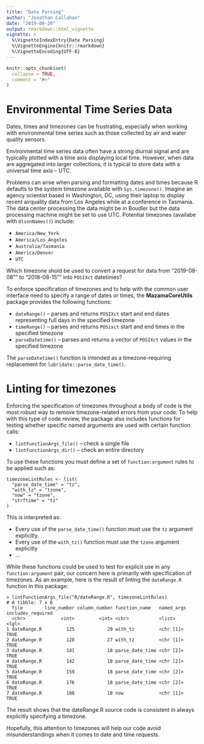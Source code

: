 ```yaml
---
title: "Date Parsing"
author: "Jonathan Callahan"
date: "2019-08-20"
output: rmarkdown::html_vignette
vignette: >
  %\VignetteIndexEntry{Date Parsing}
  %\VignetteEngine{knitr::rmarkdown}
  %\VignetteEncoding{UTF-8}
---
```

  
```r
knitr::opts_chunk$set(
  collapse = TRUE,
  comment = "#>"
)
```

# Environmental Time Series Data

Dates, times and timezones can be frustrating, especially when working with
environmental time series such as those collected by air and water quality
sensors.

Environmental time series data often have a strong diurnal signal and are
typically plotted with a time axis displaying local time. However, when 
data are aggregated into larger collections, it is typical to store data with 
a universal time axis -- UTC.

Problems can arise when parsing and formatting dates and times because R
defaults to the system timezone available with `Sys.timezone()`. Imagine
an agency scientist based in Washington, DC, using their laptop to display 
recent airquality data from Los Angeles while at a conference in Tasmania. The 
data center processing  the data might be in Boudler but the data processing 
machine  might be set to use UTC. Potential timezones 
(availabe with `OlsonNames()`) include:

* `America/New_York`
* `America/Los_Angeles`
* `Australia/Tasmania`
* `America/Denver`
* `UTC`

Which timezone shold be used to convert a request for data from "2019-08-08"" to 
"2018-08-15"" into `POSIXct` datetimes?

To enforce specification of timezones and to help with the common user interface
need to specify a range of dates or times, the **MazamaCoreUtils** package
provides the following functions:

* `dateRange()` -- parses and returns `POSIXct` start and end dates 
representing full days in the specified timezone
* `timeRange()` -- parses and returns `POSixct` start and end times in the 
specified timezone
* `parseDatetime()` -- parses and returns a vector of `POSIXct` values in the
specified timezone

The `parseDatetime()` function is intended as a timezone-requiring replacement 
for `lubridate::parse_date_time()`.

# Linting for timezones

Enforcing the specification of timezones throughout a body of code is the most
robust way to remove timezone-related errors from your code. To help with this
type of code review, the package also includes functions for testing whether
specific named arguments are used with certain function calls:

* `lintFunctionArgs_file()` -- check a single file
* `lintFunctionArgs_dir()` -- check an entire directory

To use these functions you must define a set of `function:argument` rules to be 
applied such as:

```
timezoneLintRules <- list(
  "parse_date_time" = "tz",
  "with_tz" = "tzone",
  "now" = "tzone",
  "strftime" = "tz"
)
```

This is interpreted as:

* Every use of the `parse_date_time()` function must use the `tz` argument
explicitly.
* Every use of the `with_tz()` function must use the `tzone` argument explicitly
* ...

While these functions could be used to test for explicit use in any 
`function:argument` pair, our concern here is primarily with specification of
timezones. As an example, here is the result of linting the `dateRange.R`
function in this package:

```
> lintFunctionArgs_file("R/dateRange.R", timezoneLintRules)
# A tibble: 7 x 6
  file        line_number column_number function_name   named_args includes_required
  <chr>             <int>         <int> <chr>           <list>     <lgl>            
1 dateRange.R         125            29 with_tz         <chr [1]>  TRUE             
2 dateRange.R         128            27 with_tz         <chr [1]>  TRUE             
3 dateRange.R         141            18 parse_date_time <chr [2]>  TRUE             
4 dateRange.R         142            18 parse_date_time <chr [2]>  TRUE             
5 dateRange.R         159            18 parse_date_time <chr [2]>  TRUE             
6 dateRange.R         176            18 parse_date_time <chr [2]>  TRUE             
7 dateRange.R         188            18 now             <chr [1]>  TRUE             
```

The result shows that the dateRange.R source code is consistent in always
explicitly specifying a timezone.

Hopefully, this attention to timezones will help our code avoid 
misunderstandings when it comes to date and time requests.
